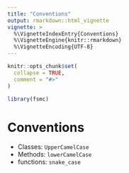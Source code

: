 ```yaml
---
title: "Conventions"
output: rmarkdown::html_vignette
vignette: >
  %\VignetteIndexEntry{Conventions}
  %\VignetteEngine{knitr::rmarkdown}
  %\VignetteEncoding{UTF-8}
---
```


```r
knitr::opts_chunk$set(
  collapse = TRUE,
  comment = "#>"
)
```

```r
library(fsmc)
```


# Conventions

- Classes: `UpperCamelCase`
- Methods: `lowerCamelCase`
- functions: `snake_case`



